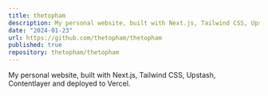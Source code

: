 ```yaml
---
title: thetopham
description: My personal website, built with Next.js, Tailwind CSS, Upstash, Contentlayer and deployed to Vercel.
date: "2024-01-23"
url: https://github.com/thetopham/thetopham
published: true
repository: thetopham/thetopham
---
```



My personal website, built with Next.js, Tailwind CSS, Upstash, Contentlayer and deployed to Vercel.
